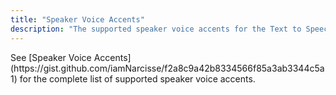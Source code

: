 ```yaml
---
title: "Speaker Voice Accents"
description: "The supported speaker voice accents for the Text to Speech API."
---
```


<Info>
  See [Speaker Voice
  Accents](https://gist.github.com/iamNarcisse/f2a8c9a42b8334566f85a3ab3344c5a1)
  for the complete list of supported speaker voice accents.
</Info>
